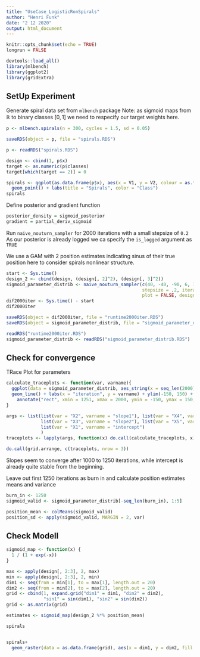 ```yaml
---
title: "UseCase_LogisticRonSpirals"
author: "Henri Funk"
date: "2 12 2020"
output: html_document
---
```


```r
knitr::opts_chunk$set(echo = TRUE)
longrun = FALSE

devtools::load_all()
library(mlbench)
library(ggplot2)
library(gridExtra)
```

<!--
To recheck the code is still up to date and syntax sticks to the current mlr3 version initialize `long_run = TRUE`.
This will run *all* code chunks no matter the computational effort.
-->

## SetUp Experiment

Generate spiral data set from `mlbench` package
Note: as sigmoid maps from $\mathbb{R}$ to binary classes $[0, 1]$ we need to respecify our target weights here.

```r
p <- mlbench.spirals(n = 300, cycles = 1.5, sd = 0.05)
```

```r
saveRDS(object = p, file = "spirals.RDS")
```

```r
p <- readRDS("spirals.RDS")
```

```r
design <- cbind(1, p$x)
target <- as.numeric(p$classes)
target[which(target == 2)] = 0
```


```r
spirals <- ggplot(as.data.frame(p$x), aes(x = V1, y = V2, colour = as.factor(target))) +
  geom_point() + labs(title = "Spirals", color = "Class")
spirals
```

Define posterior and gradient function

```r
posterior_density = sigmoid_posterior
gradient = partial_deriv_sigmoid
```


Run `naive_nouturn_sampler` for 2000 iterations with a small stepsize of `0.2`
As our posterior is already logged we ca specify the `is_logged` argument as `TRUE`

We use a GAM with 2 position estimates indicating sinus of their true position here
to consider spirals nonlinear structure.

```r
start <- Sys.time()
design_2 <- cbind(design, (design[, 2]^2), (design[, 3]^2))
sigmoid_parameter_distrib <- naive_nouturn_sampler(c(40, -40, -90, 6, 10),
                                                   stepsize = .2, iteration = 2e3,
                                                   plot = FALSE, design = design_2, target = target, is_log = TRUE)
dif2000iter <- Sys.time() - start
dif2000iter
```

```r
saveRDS(object = dif2000iter, file = "runtime2000iter.RDS")
saveRDS(object = sigmoid_parameter_distrib, file = "sigmoid_parameter_distrib.RDS")
```

```r
readRDS("runtime2000iter.RDS")
sigmoid_parameter_distrib <- readRDS("sigmoid_parameter_distrib.RDS")
```

## Check for convergence

TRace Plot for parameters

```r
calculate_traceplots <- function(var, varname){
  ggplot(data = sigmoid_parameter_distrib, aes_string(x = seq_len(2000), y = var)) +
  geom_line() + labs(x = "iteration", y = varname) + ylim(-150, 150) +
    annotate("rect", xmin = 1251, xmax = 2000, ymin = -150, ymax = 150, alpha = .2)
}

args <- list(list(var = "X2", varname = "slope1"), list(var = "X4", varname = "squared slope1"),
             list(var = "X3", varname = "slope2"), list(var = "X5", varname = "squared slope2"),
             list(var = "X1", varname = "intercept")
             )
traceplots <- lapply(args, function(x) do.call(calculate_traceplots, x))

do.call(grid.arrange, c(traceplots, nrow = 3))

```

Slopes seem to converge after 1000 to 1250 iterations, while intercept is already quite stable from the beginning.

\rightarrow Leave out first 1250 iterations as burn in and calculate position estimates means and variance

```r
burn_in <- 1250
sigmoid_valid <- sigmoid_parameter_distrib[-seq_len(burn_in), 1:5]

position_mean <- colMeans(sigmoid_valid)
position_sd <- apply(sigmoid_valid, MARGIN = 2, var)
```

## Check Modell

```r
sigmoid_map <- function(x) {
  1 / (1 + exp(-x))
}

max <- apply(design[, 2:3], 2, max)
min <- apply(design[, 2:3], 2, min)
dim1 <- seq(from = min[1], to = max[1], length.out = 20)
dim2 <- seq(from = min[2], to = max[2], length.out = 20)
grid <- cbind(1, expand.grid("dim1" = dim1, "dim2" = dim2),
              "sin1" = sin(dim1), "sin2" = sin(dim2))
grid <- as.matrix(grid)

estimates <- sigmoid_map(design_2 %*% position_mean)

spirals


spirals+
  geom_raster(data = as.data.frame(grid), aes(x = dim1, y = dim2, fill = estimates))
```

